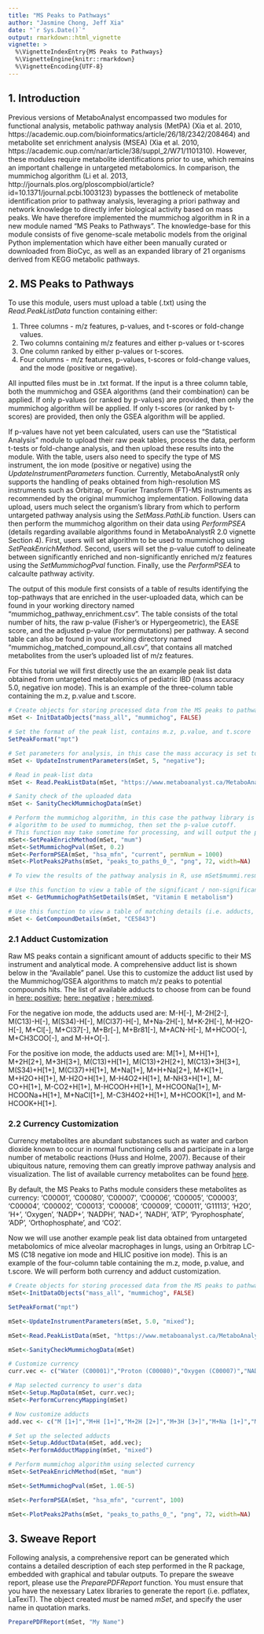 ```yaml
---
title: "MS Peaks to Pathways"
author: "Jasmine Chong, Jeff Xia"
date: "`r Sys.Date()`"
output: rmarkdown::html_vignette
vignette: >
  %\VignetteIndexEntry{MS Peaks to Pathways}
  %\VignetteEngine{knitr::rmarkdown}
  %\VignetteEncoding{UTF-8}
---
```


## 1. Introduction

Previous versions of MetaboAnalyst encompassed two modules for functional analysis, metabolic pathway analysis (MetPA) (Xia et al. 2010, https://academic.oup.com/bioinformatics/article/26/18/2342/208464) and metabolite set enrichment analysis (MSEA) (Xia et al. 2010, https://academic.oup.com/nar/article/38/suppl_2/W71/1101310). However, these modules require metabolite identifications prior to use, which remains an important challenge in untargeted metabolomics. In comparison, the mummichog algorithm (Li et al. 2013, http://journals.plos.org/ploscompbiol/article?id=10.1371/journal.pcbi.1003123) bypasses the bottleneck of metabolite identification prior to pathway analysis, leveraging a priori pathway and network knowledge to directly infer biological activity based on mass peaks. We have therefore implemented the mummichog algorithm in R in a new module named “MS Peaks to Pathways”. The knowledge-base for this module consists of five genome-scale metabolic models from the original Python implementation which have either been manually curated or downloaded from BioCyc, as well as an expanded library of 21 organisms derived from KEGG metabolic pathways.

## 2. MS Peaks to Pathways

To use this module, users must upload a table (.txt) using the *Read.PeakListData* function containing either:

1) Three columns - m/z features, p-values, and t-scores or fold-change values. 
2) Two columns containing m/z features and either p-values or t-scores
3) One column ranked by either p-values or t-scores. 
4) Four columns - m/z features, p-values, t-scores or fold-change values, and the mode (positive or negative). 

All inputted files must be in .txt format. If the input is a three column table, both the mummichog and GSEA algorithms (and their combination) can be applied. If only p-values (or ranked by p-values) are provided, then only the mummichog algorithm will be applied. If only t-scores (or ranked by t-scores) are provided, then only the GSEA algorithm will be applied.

If p-values have not yet been calculated, users can use the "Statistical Analysis" module to upload their raw peak tables, process the data, perform t-tests or fold-change analysis, and then upload these results into the module. With the table, users also need to specify the type of MS instrument, the ion mode (positive or negative) using the *UpdateInstrumentParameters* function. Currently, MetaboAnalystR only supports the handling of peaks obtained from high-resolution MS instruments such as Orbitrap, or Fourier Transform (FT)-MS instruments as recommended by the original mummichog implementation. Following data upload, users much select the organism’s library from which to perform untargeted pathway analysis using the *SetMass.PathLib* function. Users can then perform the mummichog algorithm on their data using *PerformPSEA* (details regarding available algorithms found in MetaboAnalystR 2.0 vignette Section 4). First, users will set algorithm to be used to mummichog using *SetPeakEnrichMethod*. Second, users will set the p-value cutoff to delineate between significantly enriched and non-significantly enriched m/z features using the *SetMummichogPval* function. Finally, use the *PerformPSEA* to calcaulte pathway activity.

The output of this module first consists of a table of results identifying the top-pathways that are enriched in the user-uploaded data, which can be found in your working directory named "mummichog_pathway_enrichment.csv". The table consists of the total number of hits, the raw p-value (Fisher’s or Hypergeometric), the EASE score, and the adjusted p-value (for permutations) per pathway. A second table can also be found in your working directory named "mummichog_matched_compound_all.csv", that contains all matched metabolites from the user’s uploaded list of m/z features. 

For this tutorial we will first directly use the an example peak list data obtained from untargeted metabolomics of pediatric IBD (mass accuracy 5.0, negative ion mode). This is an example of the three-column table containing the m.z, p.value and t.score.

```r
# Create objects for storing processed data from the MS peaks to pathways module
mSet <- InitDataObjects("mass_all", "mummichog", FALSE)

# Set the format of the peak list, contains m.z, p.value, and t.score
SetPeakFormat("mpt")

# Set parameters for analysis, in this case the mass accuracy is set to 5 ppm, the mode of the MS instrument is negative
mSet <- UpdateInstrumentParameters(mSet, 5, "negative");

# Read in peak-list data
mSet <- Read.PeakListData(mSet, "https://www.metaboanalyst.ca/MetaboAnalyst/resources/data/mummichog_ibd.txt");

# Sanity check of the uploaded data
mSet <- SanityCheckMummichogData(mSet)

# Perform the mummichog algorithm, in this case the pathway library is from the human MFN model. First set the 
# algorithm to be used to mummichog, then set the p-value cutoff.
# This function may take sometime for processing, and will output the pathway-results and the compound matching tables in your working directory
mSet<-SetPeakEnrichMethod(mSet, "mum")
mSet<-SetMummichogPval(mSet, 0.2)
mSet<-PerformPSEA(mSet, "hsa_mfn", "current", permNum = 1000)
mSet<-PlotPeaks2Paths(mSet, "peaks_to_paths_0_", "png", 72, width=NA)

# To view the results of the pathway analysis in R, use mSet$mummi.resmat

# Use this function to view a table of the significant / non-significant compound hits in a selected pathway
mSet <- GetMummichogPathSetDetails(mSet, "Vitamin E metabolism")

# Use this function to view a table of matching details (i.e. adducts, t-scores, m.z) for a compound
mSet <- GetCompoundDetails(mSet, "CE5843")

```

### 2.1 Adduct Customization

Raw MS peaks contain a significant amount of adducts specific to their MS instrument and analytical mode. A comprehensive adduct list is shown below in the "Available" panel. Use this to customize the adduct list used by the Mummichog/GSEA algorithms to match m/z peaks to potential compounds hits. The list of available adducts to choose from can be found in [here: positive](https://github.com/jsychong/MetaboAnalystR/blob/master/pos_add_list.txt); [here: negative](https://github.com/jsychong/MetaboAnalystR/blob/master/neg_add_list.txt) ; [here:mixed](https://github.com/jsychong/MetaboAnalystR/blob/master/mixed_add_list.txt).

For the negative ion mode, the adducts used are: M-H[-], M-2H[2-], M(C13)-H[-], M(S34)-H[-], M(Cl37)-H[-], M+Na-2H[-], M+K-2H[-], M-H2O-H[-], M+Cl[-], M+Cl37[-], M+Br[-], M+Br81[-], M+ACN-H[-], M+HCOO[-], M+CH3COO[-], and M-H+O[-].

For the positive ion mode, the adducts used are: M[1+], M+H[1+], M+2H[2+], M+3H[3+], M(C13)+H[1+], M(C13)+2H[2+], M(C13)+3H[3+], M(S34)+H[1+], M(Cl37)+H[1+], M+Na[1+], M+H+Na[2+], M+K[1+], M+H2O+H[1+], M-H2O+H[1+], M-H4O2+H[1+], M-NH3+H[1+], M-CO+H[1+], M-CO2+H[1+], M-HCOOH+H[1+], M+HCOONa[1+], M-HCOONa+H[1+], M+NaCl[1+], M-C3H4O2+H[1+], M+HCOOK[1+], and M-HCOOK+H[1+].

### 2.2 Currency Customization

Currency metabolites are abundant substances such as water and carbon dioxide known to occur in normal functioning cells and participate in a large number of metabolic reactions (Huss and Holme, 2007). Because of their ubiquitous nature, removing them can greatly improve pathway analysis and visualization. The list of available currency metabolites can be found [here](https://github.com/jsychong/MetaboAnalystR/blob/master/currency.txt).

By default, the MS Peaks to Paths module considers these metabolites as currency: 'C00001', 'C00080', 'C00007', 'C00006', 'C00005', 'C00003', 'C00004', 'C00002', 'C00013', 'C00008', 'C00009', 'C00011', 'G11113', 'H2O', 'H+', 'Oxygen', 'NADP+', 'NADPH', 'NAD+', 'NADH', 'ATP', 'Pyrophosphate', 'ADP', 'Orthophosphate', and 'CO2'.

Now we will use another example peak list data obtained from untargeted metabolomics of mice alveolar macrophages in lungs, using an Orbitrap LC-MS (C18 negative ion mode and HILIC positive ion mode). This is an example of the four-column table containing the m.z, mode, p.value, and t.score. We will perform both currency and adduct customization.

```r
# Create objects for storing processed data from the MS peaks to pathways module
mSet<-InitDataObjects("mass_all", "mummichog", FALSE)

SetPeakFormat("mpt")

mSet<-UpdateInstrumentParameters(mSet, 5.0, "mixed");

mSet<-Read.PeakListData(mSet, "https://www.metaboanalyst.ca/MetaboAnalyst/resources/data/mummichog_mixed.txt");

mSet<-SanityCheckMummichogData(mSet)

# Customize currency
curr.vec <- c("Water (C00001)","Proton (C00080)","Oxygen (C00007)","NADPH (C00005)","NADP (C00006)","NADH (C00004)","NAD (C00003)","Adenosine triphosphate (C00002)","Pyrophosphate (C00013)","Phosphate (C00009)","Carbon dioxide (C00011)","Hydrogen (C00282)","Hydrogen peroxide (C00027)","Sodium (C01330)")

# Map selected currency to user's data
mSet<-Setup.MapData(mSet, curr.vec);
mSet<-PerformCurrencyMapping(mSet)

# Now customize adducts
add.vec <- c("M [1+]","M+H [1+]","M+2H [2+]","M+3H [3+]","M+Na [1+]","M+H+Na [2+]","M+K [1+]","M+H2O+H [1+]","M-H2O+H [1+]","M-H4O2+H [1+]","M(C13)+H [1+]","M(C13)+2H [2+]","M(C13)+3H [3+]","M(Cl37)+H [1+]","M-NH3+H [1+]","M-CO+H [1+]","M-CO2+H [1+]","M-HCOOH+H [1+]","M+HCOONa [1+]","M-HCOONa+H [1+]","M+NaCl [1+]","M-C3H4O2+H [1+]","M+HCOOK [1+]","M-HCOOK+H [1+]","M-H [1-]","M-2H [2-]","M-H2O-H [1-]","M-H+O [1-]","M+K-2H [1-]","M+Na-2H [1- ]","M+Cl [1-]","M+Cl37 [1-]","M+HCOO [1-]","M+CH3COO [1-]")

# Set up the selected adducts
mSet<-Setup.AdductData(mSet, add.vec);
mSet<-PerformAdductMapping(mSet, "mixed")

# Perform mummichog algorithm using selected currency
mSet<-SetPeakEnrichMethod(mSet, "mum")

mSet<-SetMummichogPval(mSet, 1.0E-5)

mSet<-PerformPSEA(mSet, "hsa_mfn", "current", 100)

mSet<-PlotPeaks2Paths(mSet, "peaks_to_paths_0_", "png", 72, width=NA)

```

## 3. Sweave Report

Following analysis, a comprehensive report can be generated which contains a detailed description of each step performed in the R package, embedded with graphical and tabular outputs. To prepare the sweave report, please use the *PreparePDFReport* function. You must ensure that you have the nexessary Latex libraries to generate the report (i.e. pdflatex, LaTexiT). The object created *must* be named *mSet*, and specify the user name in quotation marks. 

```r
PreparePDFReport(mSet, "My Name")
```
